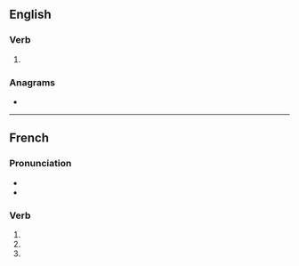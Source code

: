 ==English==

===Verb===
{{head|en|verb form}}

# {{en-third-person singular of|rend}}

===Anagrams===
* {{anagrams|en|a=denrs|derns|nerds}}

----

==French==

===Pronunciation===
* {{fr-IPA}}
* {{audio|fr|LL-Q150 (fra)-Pamputt-rends.wav|Audio}}

===Verb===
{{head|fr|verb form}}

# {{inflection of|fr|rendre||1|s|pres|indc}}
# {{inflection of|fr|rendre||2|s|pres|indc}}
# {{inflection of|fr|rendre||2|s|impr}}